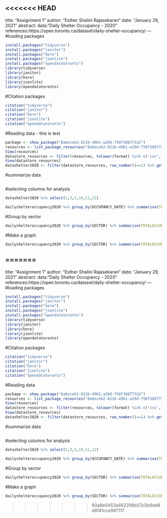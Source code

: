 <<<<<<< HEAD
---
title: "Assignment 1"
author: "Esther Shalini Rajasekaran"
date: "January 29, 2021"
abstract:
data:"Daily Shelter Occupancy - 2020"
references:https://open.toronto.ca/dataset/daily-shelter-occupancy/
---
#loading packages
```r
install.packages("tidyverse")
install.packages("janitor")
install.packages("here")
install.packages("jsonlite")
install.packages("opendatatoronto")
library(tidyverse)
library(janitor)
library(here)
library(jsonlite)
library(opendatatoronto)
```
#Citation packages
```r
citation("tidyverse")
citation("janitor")
citation("here")
citation("jsonlite")
citation("opendatatoronto")
```
#Reading data - this is test
```r
package <- show_package("8a6eceb2-821b-4961-a29d-758f3087732d")
resources <- list_package_resources("8a6eceb2-821b-4961-a29d-758f3087732d")
View(resources)
datastore_resources <- filter(resources, tolower(format) %in% c('csv', 'geojson'))
View(datastore_resources)
datashelter2020 <- filter(datastore_resources, row_number()==1) %>% get_resource()
```
#summarize data
```r

```


#selecting columns for analysis
```r
datashelter2020 %>% select(1,3,5,10,11,12)
```

```r
dailyshelteroccupancy2020 %>% group_by(OCCUPANCY_DATE) %>% summarise(TOTALOCCUPANCY = sum(OCCUPANCY),TOTALCAPACITY = sum(CAPACITY))
```

#Group by sector
```r
dailyshelteroccupancy2020 %>% group_by(SECTOR) %>% summarise(TOTALOCCUPANCY = sum(OCCUPANCY),TOTALCAPACITY = sum(CAPACITY),DIFFERENCE = TOTALCAPACITY - TOTALOCCUPANCY)
```
#Make a graph
```r
dailyshelteroccupancy2020 %>% group_by(SECTOR) %>% summarise(TOTALOCCUPANCY = sum(OCCUPANCY),TOTALCAPACITY = sum(CAPACITY),DIFFERENCE = TOTALCAPACITY - TOTALOCCUPANCY) %>% ggplot(aes(x = dailyshelteroccupancy2020$OCCUPANCY,y = dailyshelteroccupancy2020$CAPACITY,color = SECTOR))+geom_point()
```

=======
---
title: "Assignment 1"
author: "Esther Shalini Rajasekaran"
date: "January 29, 2021"
abstract:
data:"Daily Shelter Occupancy - 2020"
references:https://open.toronto.ca/dataset/daily-shelter-occupancy/
---
#loading packages
```r
install.packages("tidyverse")
install.packages("janitor")
install.packages("here")
install.packages("jsonlite")
install.packages("opendatatoronto")
library(tidyverse)
library(janitor)
library(here)
library(jsonlite)
library(opendatatoronto)
```
#Citation packages
```r
citation("tidyverse")
citation("janitor")
citation("here")
citation("jsonlite")
citation("opendatatoronto")
```
#Reading data
```r
package <- show_package("8a6eceb2-821b-4961-a29d-758f3087732d")
resources <- list_package_resources("8a6eceb2-821b-4961-a29d-758f3087732d")
View(resources)
datastore_resources <- filter(resources, tolower(format) %in% c('csv', 'geojson'))
View(datastore_resources)
datashelter2020 <- filter(datastore_resources, row_number()==1) %>% get_resource()
```
#summarize data
```r

```


#selecting columns for analysis
```r
datashelter2020 %>% select(1,3,5,10,11,12)
```

```r
dailyshelteroccupancy2020 %>% group_by(OCCUPANCY_DATE) %>% summarise(TOTALOCCUPANCY = sum(OCCUPANCY),TOTALCAPACITY = sum(CAPACITY))
```

#Group by sector
```r
dailyshelteroccupancy2020 %>% group_by(SECTOR) %>% summarise(TOTALOCCUPANCY = sum(OCCUPANCY),TOTALCAPACITY = sum(CAPACITY),DIFFERENCE = TOTALCAPACITY - TOTALOCCUPANCY)
```
#Make a graph
```r
dailyshelteroccupancy2020 %>% group_by(SECTOR) %>% summarise(TOTALOCCUPANCY = sum(OCCUPANCY),TOTALCAPACITY = sum(CAPACITY),DIFFERENCE = TOTALCAPACITY - TOTALOCCUPANCY) %>% ggplot(aes(x = dailyshelteroccupancy2020$OCCUPANCY,y = dailyshelteroccupancy2020$CAPACITY,color = SECTOR))+geom_point()
```

>>>>>>> 60a8e0453e662296b57c5b9dd9d6f41cce987117
